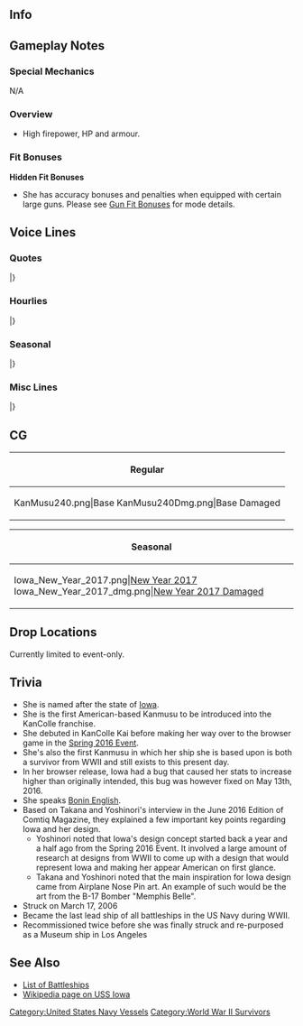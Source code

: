 ==Info==
{{KanmusuInfo|ID=240}}
{{KanmusuInfo|ID=240a}}

==Gameplay Notes==
===Special Mechanics===
N/A

===Overview===
* High firepower, HP and armour.

===Fit Bonuses===
{{:{{BASEPAGENAME}}/Equipment Bonuses}}
{{clear}}

'''Hidden Fit Bonuses'''
* She has accuracy bonuses and penalties when equipped with certain large guns. Please see [[Gun Fit Bonuses]] for mode details.

==Voice Lines==
===Quotes===
{{ShipquoteHeader}}
{{ShipquoteKai
|scenario = Introduction
|origin = Hi！MeがIowa級戦艦、Iowaよ。Youがこの艦隊のAdmiralなの？いいじやない！私たちのこともよろしく！
|translation = Hi! I'm the Iowa-class battleship, Iowa. So you're the admiral of this fleet? That's great! Take good care of us!
|audio = Iowa-Intro.mp3
}}
{{ShipquoteKai
|scenario = Introduction
|kai = yes
|origin = Hi~,Iowa級戦艦、Iowaよ。Admiral、調子はどお？OK？さあ、今も頑張りましょう！Go go！
|translation = Hi! I'm the Iowa-class battleship, Iowa. How are you, Admiral? Now, let's go do our best! Go go!
|audio = IowaKai-Intro.mp3
}}
{{ShipquoteKai
|scenario = Library
|origin = Hi！Iowa級戦艦Nameship、Iowaよ。
高速戦艦で、この重兵装。Battleshipの最終形とも言える完成度。
USAが生んだ最後の戦艦級として、この艦隊でも頑張るわ。よろしくね～
|translation = Hi! I'm the nameship of the Iowa-class battleships, Iowa.
I'm a heavily armed fast battleship. It has been said that I am the pinnacle of battleships.
I'm the last battleship class built by the USA and I'll work hard in this fleet. Take care of me~
|audio = Iowa-Library.mp3
}}
{{ShipquoteKai
|scenario = Secretary 1
|origin = Did you call me?
|translation = Did you call me?
|audio = Iowa-Sec1.mp3
}}
{{ShipquoteKai
|scenario = Secretary 2
|origin = Sortie? …いいわよ～
|translation = Sortie? ...That's fine~
|audio = Iowa-Sec2.mp3
}}
{{ShipquoteKai
|scenario = Secretary 3
|origin = This is not a drill! I repeat, this is not a drill! ってAdmiral!?
|translation = This is not a drill! I repeat, this is not a drill! Hey, Admiral!?
|audio = Iowa-Sec3.mp3
}}
{{ShipquoteKai
|scenario = Secretary Idle
|origin = これが日本のFleetかぁ…。Oh！あのBattle ship, bridgeがUnique！気に入ったわ！Hey！Hey, you！
|translation = So this is the Japanese Fleet huh... Oh! That battleship has a unique bridge! I like it! Hey! Hey, you!<ref>Likely referring to Fusou or Yamashiro who were known for their unique pagoda-style bridges.</ref>
|audio = Iowa-SecIdle.mp3
}}
{{ShipquoteKai
|scenario = Secretary (Married)
|origin = Admiral？ Why？ Tired？ OK、少し寝たらいいんじゃない？ いいわよ、別に。
|translation = Admiral? Why? Are you tired? Ok, want to go ahead and rest a little? It's fine, I don't mind.
|audio = Iowa-SecMarried.mp3
}}
{{ShipquoteKai
|scenario = Wedding
|origin = What？！Admiral、そのリングは？ …Engage Ring？ Meに…？ Thank you… me too…
|translation = What? Admiral, what's that ring? ...An engagement ring? For me...? Thank you... me too... 
|audio = Iowa-Wedding.mp3
}}
{{ShipquoteKai
|scenario = Player's Score
|origin = Information check? OK!
|translation = Information Check? OK!
|audio = Iowa-PlayerScore.mp3
}}
{{ShipquoteKai
|scenario = Joining The Fleet
|origin = BB-61 Iowa、出撃する。 Sally go!
|translation = BB-61 Iowa, sortieing! Sally forth!
|audio = Iowa-JoinFleet.mp3
}}
{{ShipquoteKai
|scenario = Equipment 1
|origin = Oh great！いいわね、これ！
|translation = Oh great! This is great!
|audio = Iowa-Equip1.mp3
}}
{{ShipquoteKai
|scenario = Equipment 1
|kai = yes
|origin = Battleshipはこうでないとね。いいわ！
|translation = A battleship has gotta have this. It's great!
|audio = IowaKai-Equip1.mp3
}}
{{ShipquoteKai
|scenario = Equipment 2
|origin = Good job, Admiral!
|translation = Good job, Admiral!
|audio = Iowa-Equip2.mp3
}}
{{ShipquoteKai
|scenario = Equipment 2
|kai = yes
|origin = Harpoon?　ん～…悪くないけど…　まだ早くない？ あり…かな？
|translation = Harpoon? Hmmm... It's not bad but... isn't it too soon for that? Does it even... exist? <ref>The [https://en.wikipedia.org/wiki/Harpoon_(missile) Harpoon Anti-Ship Missile] was introduced in 1977 and fitted to Iowa during her 1982 modernisation.</ref>
|audio = IowaKai-Equip2.mp3
}}
{{ShipquoteKai
|scenario = Equipment 3
|origin = Oh Yeah~!
|translation = Oh Yeah~!
|audio = Iowa-Equip3.mp3
}}
{{ShipquoteKai
|scenario = Supply
|origin = Supply? Thank you!
|translation = Supply? Thank you!
|audio = Iowa-Supply.mp3
}}
{{ShipquoteKai
|scenario = Docking (Minor)
|origin = ちょっとRepairさせて…Shower浴びるわ。
|translation = Let me go get repaired a while... I'm going to take a shower.
|audio = Iowa-DockMinor.mp3
}}
{{ShipquoteKai
|scenario = Docking (Major)
|origin = Oh shit… ニッポンの高性能Bathにお世話になるしかないわね…
|translation = Oh shit... I guess I'll just have to leave it up to Japan's high-performance baths...
|audio = Iowa-DockMajor.mp3
}}
{{ShipquoteKai
|scenario = Construction
|origin = OK、新艦のbuilding、完了よ～新しいfriend、楽しみね～
|translation = Ok! Building of the new ship is done. I'm excited to meet some new friends.
|audio = Iowa-Construction.mp3
}}
{{ShipquoteKai
|scenario = Return From Sortie
|origin = Operationが完了したわ～
|translation = The operation is complete~
|audio = Iowa-SortieReturn.mp3
}}
{{ShipquoteKai
|scenario = Starting A Sortie
|origin = Battleship Iowa、weigh anchor！
|translation = Battleship Iowa, weigh anchor!
|audio = Iowa-Sortie.mp3
}}
{{ShipquoteKai
|scenario = Starting A Battle
|origin = さあ、私の火力、見せてあげるわ！ Open fire！
|translation = Now, time to show you my firepower! Open fire!
|audio = Iowa-BattleStart.mp3
}}
{{ShipquoteKai
|scenario = Attack
|origin = Fire！Fire！アッハッハ！いける！いけるわ！
|translation = Fire! Fire! Ahaha! Let's go! Let's do this!
|audio = Iowa-Attack.mp3
}}
{{ShipquoteKai
|scenario = Attack
|kai = yes
|origin = まだまだBattleshipの時代は終わらないわ、見てなさい。Fire!
|translation = The era of battleships ain't over yet, just watch. Fire!
|audio = IowaKai-Attack.mp3
}}
{{ShipquoteKai
|scenario = Daytime Spotting/ Night Battle Attack
|origin = Nameshipはだてじゃないのよ～えへへ～やっちゃうからね～
|translation = I'm not the nameship for no reason. Ehehe~ Let's get it on.
|audio = Iowa-NightAttack.mp3
}}
{{ShipquoteKai
|scenario = Night Battle
|origin = Meは高速戦艦、逃しはしない… Night Battle はじめましょう。
|translation = I'm a fast battleship, you can't outrun me... Let's start the night battle.
|audio = Iowa-NightBattle.mp3
}}
{{ShipquoteKai
|scenario = MVP
|origin = Iowa が Most Valuable? Really? Thanks!ちゅ~
|translation = I'm the most valuable? Really? Thanks! *kiss*~
|audio = Iowa-MVP.mp3
}}
{{ShipquoteKai
|scenario = Minor Damage 1
|origin = Ahhh! Ouch!
|translation = Ahhh! Ouch!
|audio = Iowa-MinorDamage1.mp3
}}
{{ShipquoteKai
|scenario = Minor Damage 2
|origin = Oh shit! ぅぅ…
|translation = Oh shit! Uggh…
|audio = Iowa-MinorDamage2.mp3
}}
{{ShipquoteKai
|scenario = Major Damage
|origin = Ouch！ やってくれたわね…必ずお返しするんだから…必ずよ！
|translation = Ouch! Now you've done it... I'll definitely get back at you... For sure!
|audio = Iowa-MajorDamage.mp3
}}
{{ShipquoteKai
|scenario = Sunk
|origin = Oh my God…meがlost…？ 水も…意識も…Admiral…
|translation = Oh my god... I lost...? The water... my consciousness... Admiral...
|audio = Iowa-Sinking.mp3
}}
|} <references/>

{{clear}}

===Hourlies===
{{ShipquoteHeader | type = hourly}}
{{ShipquoteKai
|scenario = 00:00 
|origin = 今日はmeが秘書艦をやであげるわ。ALL OK?ふふ～まかせておいで。
|translation = All be your secretary ship today. Everything OK? Fufu~ Leave it to me.
|audio = IowaKai-0000.mp3
}}
{{ShipquoteKai
|scenario = 01:00 
|origin = It's 1 o'clock. OK?
|translation = It's 1 o'clock. OK?
|audio = IowaKai-0100.mp3
}}
{{ShipquoteKai
|scenario = 02:00 
|origin = 2 O'clock now.これでいい？
|translation = 2 o'clock now. Is this fine?
|audio = IowaKai-0200.mp3
}}
{{ShipquoteKai
|scenario = 03:00 
|origin = t's 3 o'clock now...うう、眠いはね...
|translation = It's 3 o'clock now... Urgh, I'm sleepy...
|audio = IowaKai-0300.mp3
}}
{{ShipquoteKai
|scenario = 04:00 
|origin = 4 O'clock now... もすぐ朝...Admiral、起きてる？
|translation = 4 o'clock now… It's almost morning... Are you awake, Admiral...?
|audio = IowaKai-0400.mp3
}}
{{ShipquoteKai
|scenario = 05:00 
|origin = Good morning! It's 5 o'clock!
|translation = Good morning! It's 5 o'clock!
|audio = IowaKai-0500.mp3
}}
{{ShipquoteKai
|scenario = 06:00 
|origin = 6 o'clock! Admiral, morningはScrambleでいい？あ、coffeeは自分で取でね。OK？
|translation = 6 o'clock! Admiral, is scrambled eggs fine this morning? Ah, get your own coffee. Alright?
|audio = IowaKai-0600.mp3
}}
{{ShipquoteKai
|scenario = 07:00 
|origin = 7 o'clock! さ、朝の仕事を始めましょうか。何からやる？
|translation = 7 o'clock! Right, let's begin the morning's work. What should we do?
|audio = IowaKai-0700.mp3
}}
{{ShipquoteKai
|scenario = 08:00 
|origin = It's 8 o'clock.さぁ、まずは演習から行きましょう！ Go! Go!
|translation = It's 8 o'clock! Right, let's get started on exercises! Go! Go!
|audio = IowaKai-0800.mp3
}}
{{ShipquoteKai
|scenario = 09:00 
|origin = 9 o'clock.うん、午前の仕事はこんなんとこがな。OK！
|translation = 9 o'clock. Yup, that should be all the work to do this morning. OK!
|audio = IowaKai-0900.mp3
}}
{{ShipquoteKai
|scenario = 10:00 
|origin = 10 o'clock!え、まだまだ午前中の仕事するの？ニポンのFleetは仕事熱心ね...
|translation = 10 o'clock. Eh, we've still got more work to this morning? Japan's fleet sure works hard...
|audio = IowaKai-1000.mp3
}}
{{ShipquoteKai
|scenario = 11:00 
|origin = It's 11 o'clock. Admiral, lunchはどうするの？え、Steak?付き合うはよ！
|translation = It's 11 o'clock. Admiral, what do you want for lunch? Eh, Steak!? I'll come with you!
|audio = IowaKai-1100.mp3
}}
{{ShipquoteKai
|scenario = 12:00 
|origin = IIt is noon!さ、ゆっくりLunchを楽しみましょう！
|translation = It is noon! Right, let's take our time and enjoy lunch.
|audio = IowaKai-1200.mp3
}}
{{ShipquoteKai
|scenario = 13:00 
|origin = Mamiya restaurantね...噂に聞いているわ、ほお！これがJapanese traditionのlunch? Great!いただくわ！
|translation = Mamiya's restaurant huh... I've heard the rumours. Oh! This... this is a Japanese traditional lunch!? Great! Thanks for the grub!
|audio = IowaKai-1300.mp3
}}
{{ShipquoteKai
|scenario = 14:00 
|origin = そうね、少しVolumeが少ないけど、日本の伝統的のlunch悪くないわ。Healthのどころもいいわね。あ、いま2 o'clockよ、忘れてだ。
|translation = That's right... even though the portions are small, the traditional Japanese lunch is not bad. Eating healthy is good too. Ah, it's 2 o'clock. I forgot about that.
|audio = IowaKai-1400.mp3
}}
{{ShipquoteKai
|scenario = 15:00 
|origin = 3 o'clock. Hey, Yamato!今度、ガチでやり合いたいわね。もちろん、演習でね。Drillよdrill！
|translation = 3 o'clock. Hey, Yamato! I want a proper match with you now. Of course in an exercise. Let's have a drill!
|audio = IowaKai-1500.mp3
}}
{{ShipquoteKai
|scenario = 16:00 
|origin = 4 o'c…　Ooh! Kongou sisters!日本の高速戦艦はとってもprettyね！ほ？ Kirishima何怒ってんの？ Why?
|translation = 4 o'c… Ooh! Kongo sisters! Japan's high speed battleships are really pretty! Huh? Why are you angry, Kirishima? Why?
|audio = IowaKai-1600.mp3
}}
{{ShipquoteKai
|scenario = 17:00 
|origin = It's 5 o'clock.ニポンの夕日もbeautiful.Admiral,素敵ね。
|translation = It's 5 o'clock… Japan's sunsets are beautiful too... It's lovely, Admiral.
|audio = IowaKai-1700.mp3
}}
{{ShipquoteKai
|scenario = 18:00 
|origin = It's 6 o'clock.　Admiral, dinnerはどうしよか？おう、Yamatoが？それは楽しみ、行きましょう！
|translation = It's 6 o'clock. Admiral, what do you want for dinner? Oh, at Yamato's!? That sounds fun, let's go!
|audio = IowaKai-1800.mp3
}}
{{ShipquoteKai
|scenario = 19:00 
|origin = 7 o'clock.　Yamato夕食へのinvitation,ありがとう。Yamatoホテルのdinner、いただくわ。
|translation = 7 o'clock. Thank you for the dinner invitation, Yamato. I'll gladly accept dinner from the Hotel Yamato.
|audio = IowaKai-1900.mp3
}}
{{ShipquoteKai
|scenario = 20:00 
|origin = 8 o'clock　Yamatoホテル、dinner greatよ～　あれ？褒めてるのよ？Yamato？Why？
|translation = 8 o'clock. Hotel Yamato's dinner is great! Huh? I'm complimenting you though? Yamato? Why?
|audio = IowaKai-2000.mp3
}}
{{ShipquoteKai
|scenario = 21:00 
|origin = 9 o'clock あぁ、そーゆーこと。なにいってるの、Yamato、あなたは偉大なBattleshipよ！美しいわ。
|translation = 9 o'clock. Ah, so that's it. what are you saying? You're a great battleship, Yamato! Very beautiful.
|audio = IowaKai-2100.mp3
}}
{{ShipquoteKai
|scenario = 22:00 
|origin = It's 10 o'clock。Admiral、今日も頑張ったはね。Great!
|translation = It's 10 o'clock. Admiral, you did your best today too. Great!
|audio = IowaKai-2200.mp3
}}
{{ShipquoteKai
|scenario = 23:00 
|origin = 11 o'clock。さあ、今日はもう休みましょう。Good night！
|translation = 11 o'clock. Right, let's turn in for the day. Good night!
|audio = IowaKai-2300.mp3
}}
|} <references/>

{{clear}}

===Seasonal===
{{SeasonalHeaderOld}}
{{SeasonalQuote
|scenario = [[Seasonal/Rainy_Season_2016|Rainy Season 2016]]
|origin = Rainが多いわね、このseason…。「To you」…て言うの。あなたの…ため？Romanticな季節ね。さすが日本だわぁ。
|translation =	There’s so much rain during this season…. It’s called “To you”? For your… sake? What a romantic season. As expected of Japan.
|audio = Iowa_Rainy_Season_2016_Sec1.mp3
|notes = 
}}
{{SeasonalQuote
|scenario = [[Seasonal/Autumn_2016|Autumn 2016]]
|origin = NipponのAutumn、か…んぐ…んぐ…ぷっはぁ！Beerが美味しいじゃない♪えぇ、秋用のBeerもあるの？Nippon…恐るべし、ね。
|translation =	Japan’s autumn… *gulg*… *gulg* Ahhhhh! The beer is good♪ Eh,  there’s special autumn beer? Japan… is awesome.
|audio = Iowa_Autumn_2016_Sec1.mp3
|notes = 
}}
{{SeasonalQuote
|scenario = [[Seasonal/Saury_2016|Saury Festival 2016]]
|origin = サンマー？ What? なんでサンマー?… Fishing… support? Grand fleetって、大変なのね。
|translation =	Sanma? What? Why sanma? …Fishing… support? A grand fleet, sounds troublesome.
|audio = Iowa_Sec1_Saury_2016.mp3
|notes = 
}}
{{SeasonalQuote
|scenario = [[Seasonal/New_Year_2017|New Year 2017]]
|origin = A Happy New Year！ Admiral、今年もよろしく頼むはね。
|translation =	A Happy New Year! I’m counting on you this year too, Admiral.
|audio = Iowa_New_Year_2017_sec1.mp3
|notes = 
}}
{{SeasonalQuote
|scenario = [[Seasonal/Setsubun_2017|Setsubun 2017]]
|origin = What? セッツーブーン？…なにそれ？いや、知らないけど…
|translation =	What? Settsubuun? …What’s that? Well, I haven’t heard of it though…
|audio = Iowa_Setsubun_2017.mp3
|notes = 
}}
{{SeasonalQuote
|scenario = [[Seasonal/Valentine%27s_Day_2017|Valentine’s Day 2017]]
|origin = Why? なんでみんなchocolateを作っているの？Valentineだから？ えぇ、なんで？
|translation =	Why? Why are all of you making chocolate? Because it’s Valentine’s? Eh, but why?
|audio = Iowa_Valentine_Sec1.ogg
|notes = 
}}
{{SeasonalQuote
|scenario = [[Seasonal/White_Day_2017|White Day 2017]]
|origin = White Day?何が白いの？Cookie? Admiral, why?いや、いただくけど。
|translation =	White Day? What’s white about it? Cookies? Admiral, why? No, I’ll eat it.
|audio = Iowa_White_Day_2017.mp3
|notes = 
}}
{{SeasonalQuote
|scenario = [[Seasonal/Coming_of_Spring_2017|Spring 2017]]
|origin = Great! Cherry blossom, beautiful! いいわね！気に入ったは！オハナミ？興味あるは！
|translation =	Great! The cherry blossoms are beautiful! They’re great! I like them! Ohanami? I’m interested!
|audio = Iowa_Spring_2017_Sec1.mp3
|notes = 
}}
{{SeasonalQuote
|scenario = [[Seasonal/Fourth_Anniversary|4th Anniversary]]
|origin = Admiral、4th memorial seasonね。おめでとう！Great!New seasonもMeとUSS Shipをよろしくね！
|translation =	It’s the 4th Memorial season, Admiral. Congratulations! Great! Please take care of me and the other USS ships in the new season!
|audio = Iowa_4th_Anniversary_Sec1_2017.mp3
|notes = 
}}
{{SeasonalQuote
|scenario = [[Seasonal/Early_Summer_2017|Early Summer 2017]]
|origin = 日本の夏は暑いわね。大和、どうしたの？…Summer holiday？水着？へぇー。
|translation =	Japanses summer are hot. What’s up, Yamato? …Summer holiday? Swimsuits? I see.
|audio = Iowa_Sec1_Summer_2017.mp3
|notes = 
}}
{{SeasonalQuote
|scenario = [[Seasonal/Fifth_Anniversary|5th Anniversary]]
|origin = Admiral、5th Memorialってわけね。おめでとう。Great! New seasonもmeとstatesをよろしくね。
|translation =	It’s the 5th Anniversary, Admiral. Congratulations. Great! Please look after me and the other Americans in the coming year too!
|audio = Iowa_5th_Anniversary_Sec1.mp3
|notes = 
}}
|}<references/>

{{clear}}

===Misc Lines===
{{SeasonalHeaderOld}}
{{SeasonalQuote
|scenario = [[Winter_2018_Event|Final Battle 2018]]
|origin = Admiral、本気ね。
|translation =	You’re serious about this, Admiral.
|audio = Iowa-FriendFleet.mp3
|notes = Friend Fleet line
}}
{{SeasonalQuote
|scenario = [[Spring 2019 Event]]
|origin = あなたの国のbattleshipまで来てるなんて…あはぁ、OK、楽しいのは好きよ。仲良くしましょう。
|translation =	The battleships from your country have come too... Aha, OK, I like interesting things. Let's get along.
|audio = IowaKai-Friend_Fleet_1.mp3
|notes = Friend Fleet Line
}}
{{SeasonalQuote
|scenario = [[Spring 2019 Event]]
|origin = ははん、そういうこと。OK。
|translation =	Aha, so that's it. OK.
|audio = IowaKai-Friend_Fleet_2.mp3
|notes = Friend Fleet Line
}}
|}<references/>

{{clear}}

==CG==
{| class="mw-collapsible mw-collapsed wikitable" style="width: 100%;"
!Regular
|-
|<gallery>
KanMusu240.png|Base
KanMusu240Dmg.png|Base Damaged
</gallery>
|}

{| class="mw-collapsible mw-collapsed wikitable" style="width: 100%;"
!Seasonal
|-
|<gallery>
Iowa_New_Year_2017.png|[[Seasonal/New_Year_2017|New Year 2017]]
Iowa_New_Year_2017_dmg.png|[[Seasonal/New_Year_2017|New Year 2017 Damaged]]
</gallery>
|}

==Drop Locations==
Currently limited to event-only.

==Trivia==
*She is named after the state of [[wikipedia:Iowa|Iowa]].
*She is the first American-based Kanmusu to be introduced into the KanColle franchise. 
*She debuted in KanColle Kai before making her way over to the browser game in the [[Spring_2016_Event|Spring 2016 Event]].
*She's also the first Kanmusu in which her ship she is based upon is both a survivor from WWII and still exists to this present day.
* In her browser release, Iowa had a bug that caused her stats to increase higher than originally intended, this bug was however fixed on May 13th, 2016.
*She speaks [https://en.wikipedia.org/wiki/Bonin_English Bonin English].
*Based on Takana and Yoshinori's interview in the June 2016 Edition of Comtiq Magazine, they explained a few important key points regarding Iowa and her design.
** Yoshinori noted that Iowa's design concept started back a year and a half ago from the Spring 2016 Event. It involved a large amount of research at designs from WWII to come up with a design that would represent Iowa and making her appear American on first glance.
** Takana and Yoshinori noted that the main inspiration for Iowa design came from Airplane Nose Pin art. An example of such would be the art from the B-17 Bomber "Memphis Belle".
*Struck on March 17, 2006
*Became the last lead ship of all battleships in the US Navy during WWII.
*Recommissioned twice before she was finally struck and re-purposed as a Museum ship in Los Angeles

==See Also==
*[[List of battleships by upgraded maximum stats|List of Battleships]]
*[[:wikipedia:USS Iowa (BB-61)|Wikipedia page on USS Iowa]]
{{shiplist}}
[[Category:United States Navy Vessels]]
[[Category:World War II Survivors]]